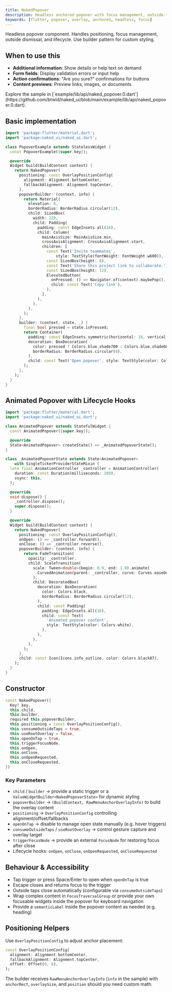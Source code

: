 ```yaml
---
title: NakedPopover
description: Headless anchored popover with focus management, outside-tap dismissal, and lifecycle hooks
keywords: [flutter, popover, overlay, anchored, headless, focus]
---
```


Headless popover component. Handles positioning, focus management, outside dismissal, and lifecycle. Use builder pattern for custom styling.

## When to use this

- **Additional information**: Show details or help text on demand
- **Form fields**: Display validation errors or input help
- **Action confirmations**: "Are you sure?" confirmations for buttons
- **Content previews**: Preview links, images, or documents

<Info>
  Explore the sample in [`example/lib/api/naked_popover.0.dart`](https://github.com/btwld/naked_ui/blob/main/example/lib/api/naked_popover.0.dart).
</Info>

## Basic implementation

```dart
import 'package:flutter/material.dart';
import 'package:naked_ui/naked_ui.dart';

class PopoverExample extends StatelessWidget {
  const PopoverExample({super.key});

  @override
  Widget build(BuildContext context) {
    return NakedPopover(
      positioning: const OverlayPositionConfig(
        alignment: Alignment.bottomCenter,
        fallbackAlignment: Alignment.topCenter,
      ),
      popoverBuilder: (context, info) {
        return Material(
          elevation: 6,
          borderRadius: BorderRadius.circular(12),
          child: SizedBox(
            width: 220,
            child: Padding(
              padding: const EdgeInsets.all(16),
              child: Column(
                mainAxisSize: MainAxisSize.min,
                crossAxisAlignment: CrossAxisAlignment.start,
                children: [
                  const Text('Invite teammates',
                      style: TextStyle(fontWeight: FontWeight.w600)),
                  const SizedBox(height: 8),
                  const Text('Share this project link to collaborate.'),
                  const SizedBox(height: 12),
                  ElevatedButton(
                    onPressed: () => Navigator.of(context).maybePop(),
                    child: const Text('Copy link'),
                  ),
                ],
              ),
            ),
          ),
        );
      },
      builder: (context, state, _) {
        final bool pressed = state.isPressed;
        return Container(
          padding: const EdgeInsets.symmetric(horizontal: 16, vertical: 10),
          decoration: BoxDecoration(
            color: pressed ? Colors.blue.shade700 : Colors.blue.shade600,
            borderRadius: BorderRadius.circular(8),
          ),
          child: const Text('Open popover', style: TextStyle(color: Colors.white)),
        );
      },
    );
  }
}
```

## Animated Popover with Lifecycle Hooks

```dart
import 'package:flutter/material.dart';
import 'package:naked_ui/naked_ui.dart';

class AnimatedPopover extends StatefulWidget {
  const AnimatedPopover({super.key});

  @override
  State<AnimatedPopover> createState() => _AnimatedPopoverState();
}

class _AnimatedPopoverState extends State<AnimatedPopover>
    with SingleTickerProviderStateMixin {
  late final AnimationController _controller = AnimationController(
    duration: const Duration(milliseconds: 200),
    vsync: this,
  );

  @override
  void dispose() {
    _controller.dispose();
    super.dispose();
  }

  @override
  Widget build(BuildContext context) {
    return NakedPopover(
      positioning: const OverlayPositionConfig(),
      onOpen: () => _controller.forward(),
      onClose: () => _controller.reverse(),
      popoverBuilder: (context, info) {
        return FadeTransition(
          opacity: _controller,
          child: ScaleTransition(
            scale: Tween<double>(begin: 0.9, end: 1.0).animate(
              CurvedAnimation(parent: _controller, curve: Curves.easeOutBack),
            ),
            child: DecoratedBox(
              decoration: BoxDecoration(
                color: Colors.black,
                borderRadius: BorderRadius.circular(12),
              ),
              child: const Padding(
                padding: EdgeInsets.all(16),
                child: const Text(
                  'Animated popover content',
                  style: TextStyle(color: Colors.white),
                ),
              ),
            ),
          ),
        );
      },
      child: const Icon(Icons.info_outline, color: Colors.black87),
    );
  }
}
```

## Constructor

```dart
const NakedPopover({
  Key? key,
  this.child,
  this.builder,
  required this.popoverBuilder,
  this.positioning = const OverlayPositionConfig(),
  this.consumeOutsideTaps = true,
  this.useRootOverlay = false,
  this.openOnTap = true,
  this.triggerFocusNode,
  this.onOpen,
  this.onClose,
  this.onOpenRequested,
  this.onCloseRequested,
})
```

### Key Parameters

- `child` / `builder` → provide a static trigger or a `ValueWidgetBuilder<NakedPopoverState>` for dynamic styling
- `popoverBuilder` → `(BuildContext, RawMenuAnchorOverlayInfo)` to build the overlay content
- `positioning` → `OverlayPositionConfig` controlling alignment/offset/fallbacks
- `openOnTap` → disable to manage open state manually (e.g. hover triggers)
- `consumeOutsideTaps` / `useRootOverlay` → control gesture capture and overlay target
- `triggerFocusNode` → provide an external `FocusNode` for restoring focus after close
- Lifecycle hooks: `onOpen`, `onClose`, `onOpenRequested`, `onCloseRequested`

## Behaviour & Accessibility

- Tap trigger or press Space/Enter to open when `openOnTap` is true
- Escape closes and returns focus to the trigger
- Outside taps close automatically (configurable via `consumeOutsideTaps`)
- Wrap complex content in `FocusTraversalGroup` or provide your own focusable widgets inside the popover for keyboard navigation
- Provide a `semanticLabel` inside the popover content as needed (e.g. heading)

## Positioning Helpers

Use `OverlayPositionConfig` to adjust anchor placement:

```dart
const OverlayPositionConfig(
  alignment: Alignment.bottomCenter,
  fallbackAlignment: Alignment.topCenter,
  offset: Offset(0, 8),
);
```

The builder receives `RawMenuAnchorOverlayInfo` (`info` in the sample) with `anchorRect`, `overlaySize`, and `position` should you need custom math.

